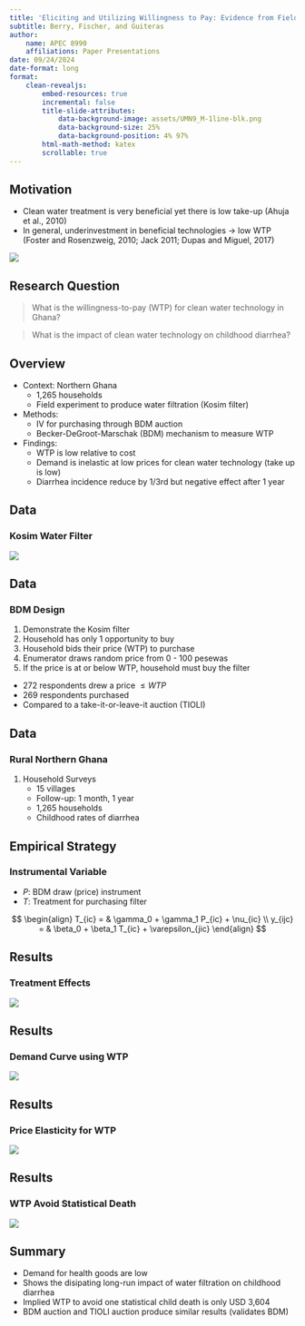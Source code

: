 ```yaml
---
title: 'Eliciting and Utilizing Willingness to Pay: Evidence from Field Trials in Northern Ghana'
subtitle: Berry, Fischer, and Guiteras
author: 
    name: APEC 8990
    affiliations: Paper Presentations
date: 09/24/2024
date-format: long
format: 
    clean-revealjs:
        embed-resources: true
        incremental: false
        title-slide-attributes: 
            data-background-image: assets/UMN9_M-1line-blk.png
            data-background-size: 25%
            data-background-position: 4% 97%
        html-math-method: katex
        scrollable: true
---
```


## Motivation

<!-- Paper: https://www.journals.uchicago.edu/doi/abs/10.1086/705374?mobileUi=0& -->
<!-- Open Access: https://sci-hub.ru/https://doi.org/10.1086/705374 -->

- Clean water treatment is very beneficial yet there is low take-up (Ahuja et al., 2010)
- In general, underinvestment in beneficial technologies $\to$ low WTP (Foster and Rosenzweig, 2010; Jack 2011; Dupas and Miguel, 2017)

![](assets/prez-lecture-7-240924/diarrhea-death.png)

## Research Question 

> What is the willingness-to-pay (WTP) for clean water technology in Ghana?

> What is the impact of clean water technology on childhood diarrhea?


## Overview 

- Context: Northern Ghana
    - 1,265 households
    - Field experiment to produce water filtration (Kosim filter)
- Methods: 
    - IV for purchasing through BDM auction
    - Becker-DeGroot-Marschak (BDM) mechanism to measure WTP
- Findings: 
    - WTP is low relative to cost
    - Demand is inelastic at low prices for clean water technology (take up is low)
    - Diarrhea incidence reduce by 1/3rd but negative effect after 1 year

## Data
### Kosim Water Filter

![](assets/prez-lecture-7-240924/kosim-water-filter.jpg)

## Data
### BDM Design

1. Demonstrate the Kosim filter
2. Household has only 1 opportunity to buy
3. Household bids their price (WTP) to purchase
4. Enumerator draws random price from 0 - 100 pesewas
5. If the price is at or below WTP, household must buy the filter

- 272 respondents drew a price $\le WTP$ 
- 269 respondents purchased
- Compared to a take-it-or-leave-it auction (TIOLI)



## Data
### Rural Northern Ghana 

1. Household Surveys
    - 15 villages
    - Follow-up: 1 month, 1 year
    - 1,265 households
    - Childhood rates of diarrhea


## Empirical Strategy
### Instrumental Variable

- $P$: BDM draw (price) instrument
- $T$: Treatment for purchasing filter

$$
\begin{align}
T_{ic} = & \gamma_0 + \gamma_1 P_{ic} + \nu_{ic} \\
y_{ijc} = & \beta_0 + \beta_1 T_{ic} + \varepsilon_{jic}
\end{align}
$$


## Results 
### Treatment Effects

![](assets/prez-lecture-7-240924/table-2.png)

## Results 
### Demand Curve using WTP

![](assets/prez-lecture-7-240924/figure-1a.png)

## Results 
### Price Elasticity for WTP

![](assets/prez-lecture-7-240924/figure-1b.png)

## Results 
### WTP Avoid Statistical Death

![](assets/prez-lecture-7-240924/figure-5b.png)


## Summary 

- Demand for health goods are low
- Shows the disipating long-run impact of water filtration on childhood diarrhea
- Implied WTP to avoid one statistical child death is only USD 3,604
- BDM auction and TIOLI auction produce similar results (validates BDM)





